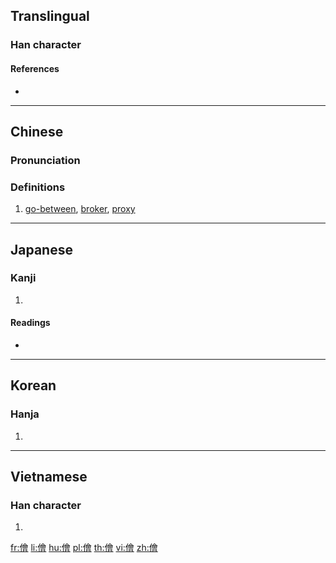 {{also|侩}}
==Translingual==

===Han character===
{{Han char|rn=9|rad=人|as=13|sn=15|four=28266|canj=OOMA|ids=⿰亻會}}

====References====
* {{Han ref|kx=0119.110|dkj=01189|dj=0252.100|hdz=10226.070|uh=5108|ud=20744|bh=BBFB|bd=48123}}

----

==Chinese==
{{zh-forms|s=侩}}

===Pronunciation===
{{zh-pron
|m=kuài
|c=kui2
|mc=y
|oc=y
|ma=
|cat=n
}}

===Definitions===
# [[go-between]], [[broker]], [[proxy]]

----

==Japanese==

===Kanji===
{{ja-kanji|grade=|rs=人13}}

# {{defn|lang=ja|sort=人13}}

====Readings====
* {{ja-readings|on=[[かい]] (kai), [[け]] (ke)|kun=[[なかがい]] (nakagai)}}

----

==Korean==

===Hanja===
{{ko-hanja|hangeul=괴|rv=goe|mr=koe}}

# {{defn|lang=ko|sort=人13}}

----

==Vietnamese==

===Han character===
{{vi-hantu|[[cúi]]|rs=人13}}

# {{defn|lang=vi|sort=人13}}

[[fr:儈]]
[[li:儈]]
[[hu:儈]]
[[pl:儈]]
[[th:儈]]
[[vi:儈]]
[[zh:儈]]
